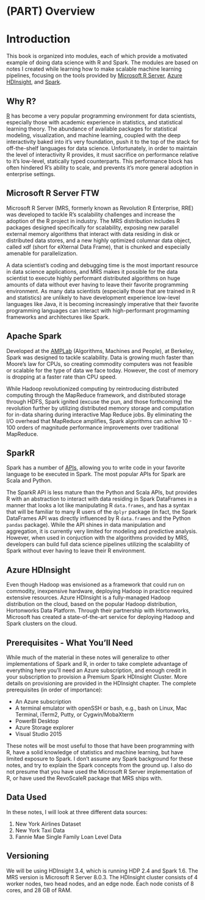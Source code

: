 # (PART) Overview {-}

# Introduction

This book is organized into modules, each of which provide a motivated example of doing data science with R and Spark. The modules are based on notes I created while learning how to make scalable machine learning pipelines, focusing on the tools provided by [Microsoft R Server](https://www.microsoft.com/en-us/server-cloud/products/r-server/), [Azure HDInsight](https://azure.microsoft.com/en-us/documentation/services/hdinsight/), and [Spark](http://spark.apache.org/docs/latest/). 

## Why R?
[R](https://www.r-project.org/) has become a very popular programming environment for data scientists, especially those with academic experience in statistics, and statistical learning theory. The abundance of available packages for statistical modeling, visualization, and machine learning, coupled with the deep interactivity baked into it's very foundation, push it to the top of the stack for off-the-shelf languages for data science. Unfortunately, in order to maintain the level of interactivity R provides, it must sacrifice on performance relative to it's low-level, statically typed counterparts. This performance block has often hindered R's ability to scale, and prevents it's more general adoption in enterprise settings. 

## Microsoft R Server FTW
Microsoft R Server (MRS, formerly known as Revolution R Enterprise, RRE) was developed to tackle R's scalability challenges and increase the adoption of the R project in industry. The MRS distribution includes R packages designed specifically for scalability, exposing new parallel external memory algorithms that interact with data residing in disk or distributed data stores, and a new highly optimized columnar data object, called xdf (short for eXternal Data Frame), that is chunked and especially amenable for parallelization.

A data scientist's coding and debugging time is the most important resource in data science applications, and MRS makes it possible for the data scientist to execute highly performant distributed algorithms on huge amounts of data without ever having to leave their favorite programming environment. As many data scientists (especially those that are trained in R and statistics) are unlikely to have development experience low-level languages like Java, it is becoming increasingly imperative that their favorite programming languages can interact with high-performant progrmaming frameworks and architectures like Spark. 

## Apache Spark
Developed at the [AMPLab](https://amplab.cs.berkeley.edu/) (Algorithms, Machines and People), at Berkeley, Spark was designed to tackle scalability. Data is growing much faster than Moore's law for CPUs, so creating commodity computers was not feasible or scalable for the type of data we face today. However, the cost of memory is dropping at a faster rate than CPU speed. 

While Hadoop revolutionized computing by reintroducing distributed computing through the MapReduce framework, and distributed storage through HDFS, Spark ignited (excuse the pun, and those forthcoming) the revolution further by utilizing distributed memory storage and computation for in-data sharing during interactive Map Reduce jobs. By eliminating the I/O overhead that MapReduce amplifies, Spark algorithms can achive 10 - 100 orders of magnitude performance improvements over traditional MapReduce.

## SparkR
Spark has a number of [APIs](http://spark.apache.org/docs/latest/api.html), allowing you to write code in your favorite language to be executed in Spark. The most popular APIs for Spark are Scala and Python. 

The SparkR API is less mature than the Python and Scala APIs, but provides R with an abstraction to interact with data residing in Spark DataFrames in a manner that looks a lot like manipulating R `data.frames`, and has a syntax that will be familiar to many R users of the `dplyr` package (in fact, the Spark DataFrames API was directly influenced by R `data.frames` and the Python `pandas` package). While the API shines in data manipulation and aggregation, it is currently very limited for modeling and predictive analysis. However, when used in conjuction with the algorithms provided by MRS, developers can build full data science pipelines utilizing the scalability of Spark without ever having to leave their R environment.

## Azure HDInsight
Even though Hadoop was envisioned as a framework that could run on commodity, inexpensive hardware, deploying Hadoop in practice required extensive resources. Azure HDInsight is a fully-managed Hadoop distribution on the cloud, based on the popular Hadoop distribution, Hortonworks Data Platform. Through their partnership with Hortonworks, Microsoft has created a state-of-the-art service for deploying Hadoop and Spark clusters on the cloud. 

## Prerequisites - What You'll Need

While much of the material in these notes will generalize to other implementations of Spark and R, in order to take complete advantage of everything here you'll need an Azure subscription, and enough credit in your subscription to provision a Premium Spark HDInsight Cluster. More details on provisioning are provided in the HDInsight chapter. The complete prerequisites (in order of importance): 

* An Azure subscription
* A terminal emulator with openSSH or bash, e.g., bash on Linux, Mac Terminal, iTerm2, Putty, or Cygwin/MobaXterm
* PowerBI Desktop
* Azure Storage explorer
* Visual Studio 2015

These notes will be most useful to those that have been programming with R, have a solid knowledge of statistics and machine learning, but have limited exposure to Spark. I don't assume any Spark background for these notes, and try to explain the Spark concepts from the ground up. I also do not presume that you have used the Microsoft R Server implementation of R, or have used the RevoScaleR package that MRS ships with.

## Data Used

In these notes, I will look at three different data sources: 

1. New York Airlines Dataset
2. New York Taxi Data
3. Fannie Mae Single Family Loan Level Data

## Versioning

We will be using HDInsight 3.4, which is running HDP 2.4 and Spark 1.6. The MRS version is Microsoft R Server 8.0.3. The HDInsight cluster consists of 4 worker nodes, two head nodes, and an edge node. Each node conists of 8 cores, and 28 GB of RAM.
